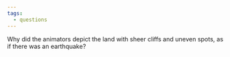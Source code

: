 ```yaml
---
tags:
  - questions
---
```


Why did the animators depict the land with sheer cliffs and uneven spots, as if there was an earthquake?

